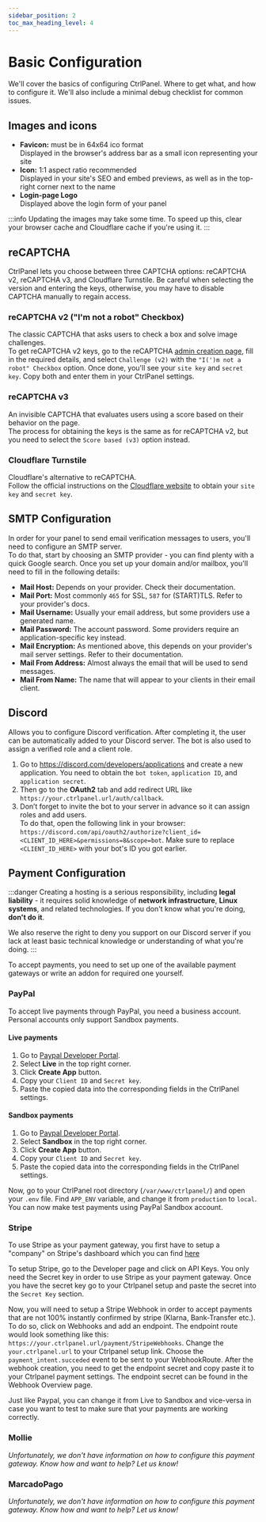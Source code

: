 ```yaml
---
sidebar_position: 2
toc_max_heading_level: 4
---
```


# Basic Configuration

We'll cover the basics of configuring CtrlPanel. Where to get what, and how to configure it. We'll also include a minimal debug checklist for common issues.

## Images and icons

- **Favicon:** must be in 64x64 ico format  
  Displayed in the browser's address bar as a small icon representing your site
- **Icon:** 1:1 aspect ratio recommended  
  Displayed in your site's SEO and embed previews, as well as in the top-right corner next to the name
- **Login-page Logo**  
  Displayed above the login form of your panel

:::info
Updating the images may take some time. To speed up this, clear your browser cache and Cloudflare cache if you're using it.
:::

## reCAPTCHA

CtrlPanel lets you choose between three CAPTCHA options: reCAPTCHA v2, reCAPTCHA v3, and Cloudflare Turnstile. Be careful when selecting the version and entering the keys, otherwise, you may have to disable CAPTCHA manually to regain access.

### reCAPTCHA v2 ("I'm not a robot" Checkbox)

The classic CAPTCHA that asks users to check a box and solve image challenges.  
To get reCAPTCHA v2 keys, go to the reCAPTCHA [admin creation page](https://www.google.com/recaptcha/admin/create), fill in the required details, and select `Challenge (v2)` with the `"I(')m not a robot" Checkbox` option.
Once done, you'll see your `site key` and `secret key`. Copy both and enter them in your CtrlPanel settings.

### reCAPTCHA v3

An invisible CAPTCHA that evaluates users using a score based on their behavior on the page.  
The process for obtaining the keys is the same as for reCAPTCHA v2, but you need to select the `Score based (v3)` option instead.

### Cloudflare Turnstile

Cloudflare's alternative to reCAPTCHA.  
Follow the official instructions on the [Cloudflare website](https://developers.cloudflare.com/turnstile/get-started/#new-sites) to obtain your `site key` and `secret key`.

## SMTP Configuration

In order for your panel to send email verification messages to users, you'll need to configure an SMTP server.  
To do that, start by choosing an SMTP provider - you can find plenty with a quick Google search. Once you set up your domain and/or mailbox, you'll need to fill in the following details:

- **Mail Host:** Depends on your provider. Check their documentation.
- **Mail Port:** Most commonly `465` for SSL, `587` for (START)TLS. Refer to your provider's docs.
- **Mail Username:** Usually your email address, but some providers use a generated name.
- **Mail Password:** The account password. Some providers require an application-specific key instead.
- **Mail Encryption:** As mentioned above, this depends on your provider's mail server settings. Refer to their documentation.
- **Mail From Address:** Almost always the email that will be used to send messages.
- **Mail From Name:** The name that will appear to your clients in their email client.

## Discord

Allows you to configure Discord verification. After completing it, the user can be automatically added to your Discord server. The bot is also used to assign a verified role and a client role.

1. Go to https://discord.com/developers/applications and create a new application. You need to obtain the `bot token`, `application ID`, and `application secret`.
2. Then go to the **OAuth2** tab and add redirect URL like `https://your.ctrlpanel.url/auth/callback`.
3. Don’t forget to invite the bot to your server in advance so it can assign roles and add users.  
   To do that, open the following link in your browser: `https://discord.com/api/oauth2/authorize?client_id=<CLIENT_ID_HERE>&permissions=8&scope=bot`. Make sure to replace `<CLIENT_ID_HERE>` with your bot's ID you got earlier.

## Payment Configuration

:::danger
Creating a hosting is a serious responsibility, including **legal liability** - it requires solid knowledge of **network infrastructure**, **Linux systems**, and related technologies.
If you don't know what you're doing, **don't do it**.

We also reserve the right to deny you support on our Discord server if you lack at least basic technical knowledge or understanding of what you're doing.
:::

To accept payments, you need to set up one of the available payment gateways or write an addon for required one yourself.

### PayPal

To accept live payments through PayPal, you need a business account. Personal accounts only support Sandbox payments.

#### Live payments

1. Go to [Paypal Developer Portal](https://developer.paypal.com/dashboard/applications/).
2. Select **Live** in the top right corner.
3. Click **Create App** button.
4. Copy your `Client ID` and `Secret key`.
5. Paste the copied data into the corresponding fields in the CtrlPanel settings.

#### Sandbox payments

1. Go to [Paypal Developer Portal](https://developer.paypal.com/dashboard/applications/).
2. Select **Sandbox** in the top right corner.
3. Click **Create App** button.
4. Copy your `Client ID` and `Secret key`.
5. Paste the copied data into the corresponding fields in the CtrlPanel settings.

Now, go to your CtrlPanel root directory (`/var/www/ctrlpanel/`) and open your `.env` file. Find `APP_ENV` variable, and change it from `production` to `local`.  
You can now make test payments using PayPal Sandbox account.

### Stripe

To use Stripe as your payment gateway, you first have to setup a "company" on Stripe's dashboard which you can find [here](https://dashboard.stripe.com/account/onboarding/business-structure)

To setup Stripe, go to the Developer page and click on API Keys. You only need the Secret key in order to use Stripe as your payment gateway. Once you have the secret key go to your Ctrlpanel setup and paste the secret into the `Secret Key` section.

Now, you will need to setup a Stripe Webhook in order to accept payments that are not 100% instantly confirmed by stripe (Klarna, Bank-Transfer etc.).
To do so, click on Webhooks and add an endpoint.
The endpoint route would look something like this: `https://your.ctrlpanel.url/payment/StripeWebhooks`. Change the `your.ctrlpanel.url` to your Ctrlpanel setup link.
Choose the `payment_intent.succeded` event to be sent to your WebhookRoute.
After the webhook creation, you need to get the endpoint secret and copy paste it to your Ctrlpanel payment settings. The endpoint secret can be found in the Webhook Overview page.

Just like Paypal, you can change it from Live to Sandbox and vice-versa in case you want to test to make sure that your payments are working correctly.

### Mollie

_Unfortunately, we don't have information on how to configure this payment gateway. Know how and want to help? Let us know!_

### MarcadoPago

_Unfortunately, we don't have information on how to configure this payment gateway. Know how and want to help? Let us know!_